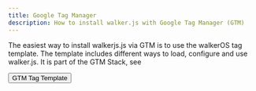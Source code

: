 ```yaml
---
title: Google Tag Manager
description: How to install walker.js with Google Tag Manager (GTM)
---
```



<Outdated />


The easiest way to install walkerjs.js via GTM is to use
the&nbsp;<Link to="/docs/stacks/gtm/tag_template">walkerOS tag template</Link>.
The template includes different ways to load, configure and use walker.js. It is
part of the&nbsp;<Link to="/docs/stacks/gtm/">GTM Stack</Link>, see

<div class="mx-auto mt-5 max-w-md sm:flex sm:justify-center md:mt-8">
  <Button link="/docs/stacks/gtm/tag_template">GTM Tag Template</Button>
</div>

